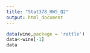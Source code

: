 ```yaml
---
title: "Stat378_HW5_Q2"
output: html_document
---
```


```r
data(wine,package = 'rattle')
data<-wine[-1]
data



```

